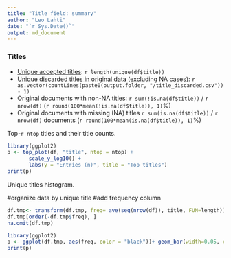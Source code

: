 ```yaml
---
title: "Title field: summary"
author: "Leo Lahti"
date: "`r Sys.Date()`"
output: md_document
---
```



### Titles

 * [Unique accepted titles](output.tables/title_accepted.csv): `r length(unique(df$title))`
 * [Unique discarded titles in original data](output.tables/title_discarded.csv) (excluding NA cases): `r as.vector(countLines(paste0(output.folder, "/title_discarded.csv")) - 1)` 
 * Original documents with non-NA titles: `r sum(!is.na(df$title))` / `r nrow(df)` (`r round(100*mean(!is.na(df$title)), 1)`%)
 * Original documents with missing (NA) titles `r sum(is.na(df$title))` / `r nrow(df)` documents (`r round(100*mean(is.na(df$title)), 1)`%) 

Top-`r ntop` titles and their title counts.

```r
library(ggplot2)
p <- top_plot(df, "title", ntop = ntop) +
       scale_y_log10() +
       labs(y = "Entries (n)", title = "Top titles")
print(p)
```

Unique titles histogram.

#organize data by unique title 
#add frequency column 
```r
df.tmp<- transform(df.tmp, freq= ave(seq(nrow(df)), title, FUN=length))
df.tmp[order(-df.tmp$freq), ]
na.omit(df.tmp)
```

```r
library(ggplot2)
p <- ggplot(df.tmp, aes(freq, color = "black"))+ geom_bar(width=0.05, colour="blue")+scale_x_log10()+ scale_y_log10()
print(p) 
```